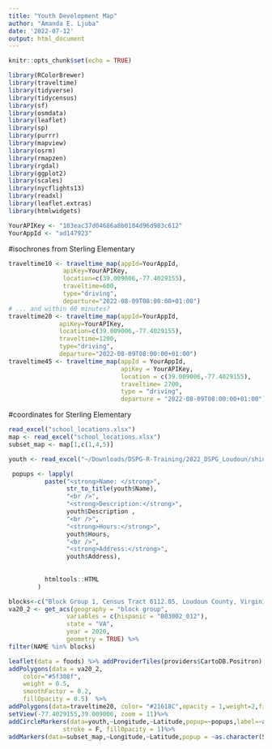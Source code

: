 ```yaml
---
title: "Youth Development Map"
author: "Amanda E. Ljuba"
date: '2022-07-12'
output: html_document
---
```


```r
knitr::opts_chunk$set(echo = TRUE)
```

```r
library(RColorBrewer)
library(traveltime)
library(tidyverse)
library(tidycensus)
library(sf)
library(osmdata)
library(leaflet)
library(sp)
library(purrr)
library(mapview)
library(osrm)
library(rmapzen)
library(rgdal)
library(ggplot2)
library(scales)
library(nycflights13)
library(readxl)
library(leaflet.extras)
library(htmlwidgets)
```


```r
YourAPIKey <- "103eac37d04686a8b0104d96d983c612"
YourAppId <- "ad147923"
```

#isochrones from Sterling Elementary
```r
traveltime10 <- traveltime_map(appId=YourAppId,
               apiKey=YourAPIKey,
               location=c(39.009006,-77.4029155),
               traveltime=600,
               type="driving",
               departure="2022-08-09T08:00:00+01:00")
# ... and within 60 minutes?
traveltime20 <- traveltime_map(appId=YourAppId,
              apiKey=YourAPIKey,
              location=c(39.009006,-77.4029155),
              traveltime=1200,
              type="driving",
              departure="2022-08-09T08:00:00+01:00")
traveltime45 <- traveltime_map(appId = YourAppId,
                               apiKey = YourAPIKey,
                               location = c(39.009006,-77.4029155),
                               traveltime= 2700,
                               type = "driving",
                               departure = "2022-08-09T08:00:00+01:00")
```


#coordinates for Sterling Elementary
```r
read_excel("school_locations.xlsx")
map <- read_excel("school_locations.xlsx")
subset_map <- map[1,c(1,4,5)]
```

```r
youth <- read_excel("~/Downloads/DSPG-R-Training/2022_DSPG_Loudoun/shinyapp/data/Sterling_Youth_Development 2.xlsx")
```

```r
 popups <- lapply(
          paste("<strong>Name: </strong>",
                str_to_title(youth$Name),
                "<br />",
                "<strong>Description:</strong>",
                youth$Description ,
                "<br />",
                "<strong>Hours:</strong>",
                youth$Hours, 
                "<br />",
                "<strong>Address:</strong>",
                youth$Address),
                
                
          htmltools::HTML
        )
```



```r
blocks<-c("Block Group 1, Census Tract 6112.05, Loudoun County, Virginia", "Block Group 2, Census Tract 6112.05, Loudoun County, Virginia", "Block Group 2, Census Tract 6112.04, Loudoun County, Virginia", "Block Group 2, Census Tract 6115.02, Loudoun County, Virginia","Block Group 3, Census Tract 6115.02, Loudoun County, Virginia", "Block Group 1, Census Tract 6113, Loudoun County, Virginia","Block Group 2, Census Tract 6113, Loudoun County, Virginia","Block Group 3, Census Tract 6113, Loudoun County, Virginia", "Block Group 1, Census Tract 6114, Loudoun County, Virginia","Block Group 2, Census Tract 6114, Loudoun County, Virginia","Block Group 3, Census Tract 6114, Loudoun County, Virginia","Block Group 1, Census Tract 6117.01, Loudoun County, Virginia","Block Group 2, Census Tract 6117.01, Loudoun County, Virginia", "Block Group 1, Census Tract 6116.02, Loudoun County, Virginia","Block Group 2, Census Tract 6116.02, Loudoun County, Virginia","Block Group 1, Census Tract 6116.01, Loudoun County, Virginia", "Block Group 2, Census Tract 6116.01, Loudoun County, Virginia")
va20_2 <- get_acs(geography = "block group",
                variables = c(hispanic = "B03002_012"),
                state = "VA",
                year = 2020,
                geometry = TRUE) %>%
filter(NAME %in% blocks)

leaflet(data = foods) %>% addProviderTiles(providers$CartoDB.Positron) %>%
addPolygons(data = va20_2,
    color="#5f308f",
    weight = 0.5,
    smoothFactor = 0.2,
    fillOpacity = 0.5)  %>% 
addPolygons(data=traveltime20, color= "#21618C",opacity = 1,weight=2,fillColor = "white", fillOpacity = .1) %>% addPolygons(data=traveltime10,color="green",opacity=1,weight=2,fillColor = "white",fillOpacity = .1) %>%     addPolygons(data=traveltime45,color="#D98880",opacity = 1,weight = 2,fillColor = "white",fillOpacity = .1) %>%
setView(-77.4029155,39.009006, zoom = 11)%>%
addCircleMarkers(data=youth,~Longitude,~Latitude,popup=~popups,label=~as.character(Name),color="#8310b0",weight = 7, radius=7, 
               stroke = F, fillOpacity = 1)%>%
addMarkers(data=subset_map,~Longitude,~Latitude,popup = ~as.character(School)) %>% addLegend("bottomright",colors=c("green","#21618C","#D98880"),labels=c("10 minutes","20 minutes","45 minutes"),title = "Travel Time")
```